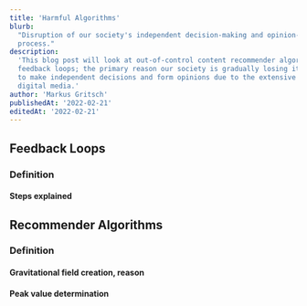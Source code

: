```yaml
---
title: 'Harmful Algorithms'
blurb:
  "Disruption of our society's independent decision-making and opinion-forming
  process."
description:
  'This blog post will look at out-of-control content recommender algorithms and
  feedback loops; the primary reason our society is gradually losing its ability
  to make independent decisions and form opinions due to the extensive use of
  digital media.'
author: 'Markus Gritsch'
publishedAt: '2022-02-21'
editedAt: '2022-02-21'
---
```


## Feedback Loops

### Definition

#### Steps explained

## Recommender Algorithms

### Definition

#### Gravitational field creation, reason

#### Peak value determination
